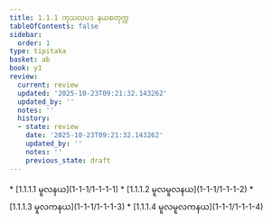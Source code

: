 ```yaml
---
title: 1.1.1 ကုသလပဒ နယစတုက္က
tableOfContents: false
sidebar:
  order: 1
type: tipitaka
basket: ab
book: y1
review:
  current: review
  updated: '2025-10-23T09:21:32.143262'
  updated_by: ''
  notes: ''
  history:
  - state: review
    date: '2025-10-23T09:21:32.143262'
    updated_by: ''
    notes: ''
    previous_state: draft
---
```



<ReviewStatus review={frontmatter.review} showDetails={true} />

<HypothesisAnnotation frontmatter={frontmatter} />

<DynamicBreadcrumb />



<TableOfContents book="y1" section="1.1.1">
* [1.1.1.1 မူလနယ](1-1-1/1-1-1-1)
* [1.1.1.2 မူလမူလနယ](1-1-1/1-1-1-2)
* [1.1.1.3 မူလကနယ](1-1-1/1-1-1-3)
* [1.1.1.4 မူလမူလကနယ](1-1-1/1-1-1-4)
</TableOfContents>